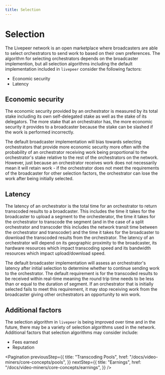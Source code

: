 ```yaml
---
title: Selection
---
```


# Selection

The Livepeer network is an open marketplace where broadcasters are able to
select orchestrators to send work to based on their own preferences. The
algorithm for selecting orchestrators depends on the broadcaster implemention,
but all selection algorithms including the default implementation included in
`livepeer` consider the following factors:

- Economic security
- Latency

## Economic security

The economic security provided by an orchestrator is measured by its total stake
including its own self-delegated stake as well as the stake of its delegators.
The more stake that an orchestrator has, the more economic security it provides
to a broadcaster because the stake can be slashed if the work is performed
incorrectly.

The default broadcaster implementation will bias towards selecting orchestrators
that provide more economic security more often with the probability of an
orchestrator receiving work being proportional to the orchestrator's stake
relative to the rest of the orchestrators on the network. However, just because
an orchestrator receives work does not necessarily mean it will retain work - if
the orchestrator does not meet the requirements of the broadcaster for other
selection factors, the orchestrator can lose the work after being initially
selected.

## Latency

The latency of an orchestrator is the total time for an orchestrator to return
transcoded results to a broadcaster. This includes the time it takes for the
broadcaster to upload a segment to the orchesterator, the time it takes for the
orchestrator to transcode the segment (and in the case of a split orchestrator
and transcoder this includes the network transit time between the orchestrator
and transcoder) and the time it takes for the broadcaster to download the
transcoded results from the orchestrator. The latency of an orchestrator will
depend on its geographic proximity to the broadcaster, its hardware resources
which impact transcoding speed and its bandwidth resources which impact
upload/download speed.

The default broadcaster implementation will assess an orchestrator's latency
after initial selection to determine whether to continue sending work to the
orchestrator. The default requirement is for the transcoded results to be
received within real-time meaning the round trip time needs to be less than or
equal to the duration of segment. If an orchestrator that is initially selected
fails to meet this requirement, it may stop receiving work from the broadcaster
giving other orchestrators an opportunity to win work.

## Additional factors

The selection algorithm in `livepeer` is being improved over time and in the
future, there may be a variety of selection algorithms used in the network.
Additional factors that selection algorithms may consider include:

- Fees earned
- Reputation

<Pagination
  previousStep={{
    title: "Transcoding Pools",
    href: "/docs/video-miners/core-concepts/pools",
  }}
  nextStep={{
    title: "Earnings",
    href: "/docs/video-miners/core-concepts/earnings",
  }}
/>
